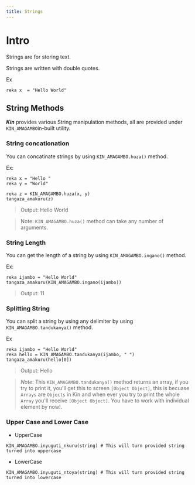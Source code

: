 ```yaml
---
title: Strings
---
```


# Intro

Strings are for storing text.

Strings are written with double quotes.

Ex

```Kin
reka x  = "Hello World"
```

## String Methods

**_Kin_** provides various String manipulation methods, all are provided under `KIN_AMAGAMBO`in-built utility.

### String concationation

You can concatinate strings by using `KIN_AMAGAMBO.huza()` method.

Ex:

```Kin
reka x = "Hello "
reka y = "World"

reka z = KIN_AMAGAMBO.huza(x, y)
tangaza_amakuru(z)
```

> Output: Hello World

> Note: `KIN_AMAGAMBO.huza()` method can take any number of arguments.

### String Length

You can get the length of a string by using `KIN_AMAGAMBO.ingano()` method.

Ex:

```Kin
reka ijambo = "Hello World"
tangaza_amakuru(KIN_AMAGAMBO.ingano(ijambo))
```

> Output: 11

### Splitting String

You can split a string by using any delimiter by using `KIN_AMAGAMBO.tandukanya()` method.

Ex

```Kin
reka ijambo = "Hello World"
reka hello = KIN_AMAGAMBO.tandukanya(ijambo, " ")
tangaza_amakuru(hello[0])
```

> Output: Hello

> *Note*: This `KIN_AMAGAMBO.tandukanya()` method returns an array, if you try to print it, you'll get this to screen `[Object Object]`, this is becuase `Arrays` are `Objects` in Kin and when ever you try to print the whole `Array` you'll receive `[Object Object]`. You have to work with individual element by now!.

### Upper Case and Lower Case

- UpperCase

`KIN_AMAGAMBO.inyuguti_nkuru(string) # This will turn provided string turned into uppercase`

- LowerCase

`KIN_AMAGAMBO.inyuguti_ntoya(string) # This will turn provided string turned into lowercase`
